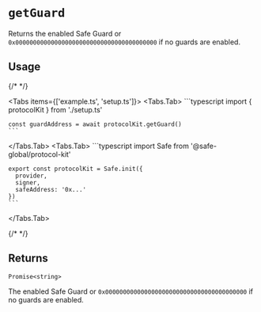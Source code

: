 
# `getGuard`

Returns the enabled Safe Guard or `0x0000000000000000000000000000000000000000` if no guards are enabled.

## Usage

{/* <!-- vale off --> */}

<Tabs items={['example.ts', 'setup.ts']}>
  <Tabs.Tab>
    ```typescript
    import { protocolKit } from './setup.ts'

    const guardAddress = await protocolKit.getGuard()
    ```
  </Tabs.Tab>
  <Tabs.Tab>
    ```typescript
    import Safe from '@safe-global/protocol-kit'

    export const protocolKit = Safe.init({
      provider,
      signer,
      safeAddress: '0x...'
    })
    ```
  </Tabs.Tab>
</Tabs>

{/* <!-- vale on --> */}

## Returns

`Promise<string>`

The enabled Safe Guard or `0x0000000000000000000000000000000000000000` if no guards are enabled.
